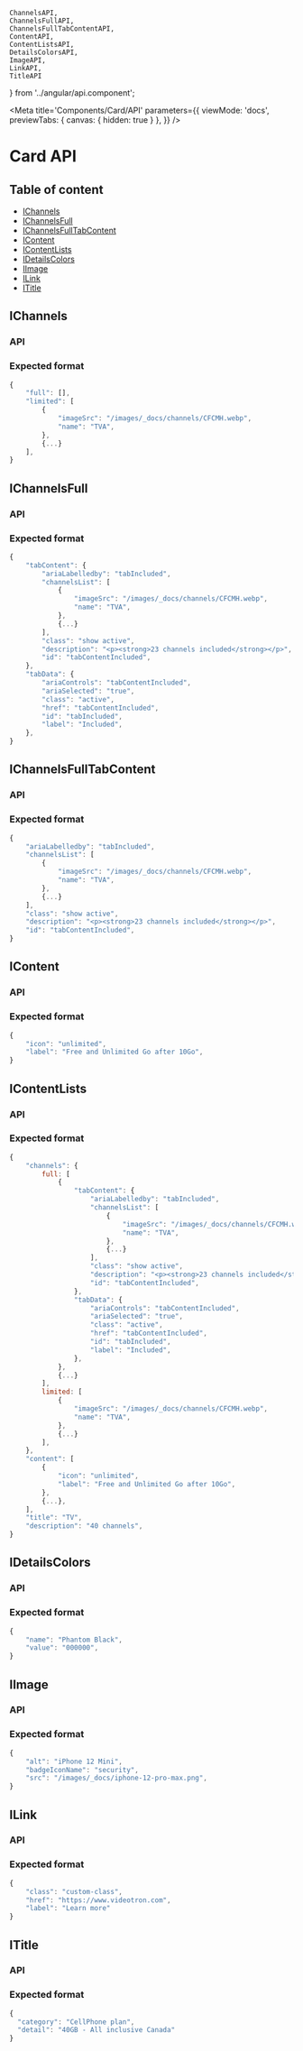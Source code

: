     ChannelsAPI,
    ChannelsFullAPI,
    ChannelsFullTabContentAPI,
    ContentAPI,
    ContentListsAPI,
    DetailsColorsAPI,
    ImageAPI,
    LinkAPI,
    TitleAPI
} from '../angular/api.component';

<Meta
    title='Components/Card/API'
    parameters={{
        viewMode: 'docs',
        previewTabs: {
            canvas: { hidden: true }
        },
    }}
/>

# Card API

## Table of content

- <a href="#ichannels" target="_self">IChannels</a>
- <a href="#ichannelsfull" target="_self">IChannelsFull</a>
- <a href="#ichannelsfulltabcontent" target="_self">IChannelsFullTabContent</a>
- <a href="#icontent" target="_self">IContent</a>
- <a href="#icontentlists" target="_self">IContentLists</a>
- <a href="#idetailscolors" target="_self">IDetailsColors</a>
- <a href="#iimage" target="_self">IImage</a>
- <a href="#ilink" target="_self">ILink</a>
- <a href="#ititle" target="_self">ITitle</a>

## IChannels

<h3 id="ichannels-api">API</h3>

<ArgsTable of={ChannelsAPI} />

<h3 id="ichannels-format">Expected format</h3>

```jsx
{
    "full": [],
    "limited": [
        {
            "imageSrc": "/images/_docs/channels/CFCMH.webp",
            "name": "TVA",
        },
        {...}
    ],
}
```

## IChannelsFull

<h3 id="ichannelsfull-api">API</h3>

<ArgsTable of={ChannelsFullAPI} />

<h3 id="ichannelsfull-format">Expected format</h3>

```jsx
{
    "tabContent": {
        "ariaLabelledby": "tabIncluded",
        "channelsList": [
            {
                "imageSrc": "/images/_docs/channels/CFCMH.webp",
                "name": "TVA",
            },
            {...}
        ],
        "class": "show active",
        "description": "<p><strong>23 channels included</strong></p>",
        "id": "tabContentIncluded",
    },
    "tabData": {
        "ariaControls": "tabContentIncluded",
        "ariaSelected": "true",
        "class": "active",
        "href": "tabContentIncluded",
        "id": "tabIncluded",
        "label": "Included",
    },
}
```

## IChannelsFullTabContent

<h3 id="ichannelsfulltabcontent-api">API</h3>

<ArgsTable of={ChannelsFullTabContentAPI} />

<h3 id="ichannelsfulltabcontent-format">Expected format</h3>

```jsx
{
    "ariaLabelledby": "tabIncluded",
    "channelsList": [
        {
            "imageSrc": "/images/_docs/channels/CFCMH.webp",
            "name": "TVA",
        },
        {...}
    ],
    "class": "show active",
    "description": "<p><strong>23 channels included</strong></p>",
    "id": "tabContentIncluded",
}
```

## IContent

<h3 id="icontent-api">API</h3>

<ArgsTable of={ContentAPI} />

<h3 id="icontent-format">Expected format</h3>

```jsx
{
    "icon": "unlimited",
    "label": "Free and Unlimited Go after 10Go",
}
```

## IContentLists

<h3 id="icontentlists-api">API</h3>

<ArgsTable of={ContentListsAPI} />

<h3 id="icontentlists-format">Expected format</h3>

```jsx
{
    "channels": {
        full: [
            {
                "tabContent": {
                    "ariaLabelledby": "tabIncluded",
                    "channelsList": [
                        {
                            "imageSrc": "/images/_docs/channels/CFCMH.webp",
                            "name": "TVA",
                        },
                        {...}
                    ],
                    "class": "show active",
                    "description": "<p><strong>23 channels included</strong></p>",
                    "id": "tabContentIncluded",
                },
                "tabData": {
                    "ariaControls": "tabContentIncluded",
                    "ariaSelected": "true",
                    "class": "active",
                    "href": "tabContentIncluded",
                    "id": "tabIncluded",
                    "label": "Included",
                },
            },
            {...}
        ],
        limited: [
            {
                "imageSrc": "/images/_docs/channels/CFCMH.webp",
                "name": "TVA",
            },
            {...}
        ],
    },
    "content": [
        {
            "icon": "unlimited",
            "label": "Free and Unlimited Go after 10Go",
        },
        {...},
    ],
    "title": "TV",
    "description": "40 channels",
}
```

## IDetailsColors

<h3 id="idetailscolors-api">API</h3>

<ArgsTable of={DetailsColorsAPI} />

<h3 id="idetailscolors-format">Expected format</h3>

```jsx
{
    "name": "Phantom Black",
    "value": "000000",
}
```

## IImage

<h3 id="iimage-api">API</h3>

<ArgsTable of={ImageAPI} />

<h3 id="iimage-format">Expected format</h3>

```jsx
{
    "alt": "iPhone 12 Mini",
    "badgeIconName": "security",
    "src": "/images/_docs/iphone-12-pro-max.png",
}
```

## ILink

<h3 id="ilink-api">API</h3>

<ArgsTable of={LinkAPI} />

<h3 id="ilink-format">Expected format</h3>

```jsx
{
    "class": "custom-class",
    "href": "https://www.videotron.com",
    "label": "Learn more"
}
```

## ITitle

<h3 id="ititle-api">API</h3>

<ArgsTable of={TitleAPI} />

<h3 id="ititle-format">Expected format</h3>

```jsx
{
  "category": "CellPhone plan",
  "detail": "40GB - All inclusive Canada"
}
```
